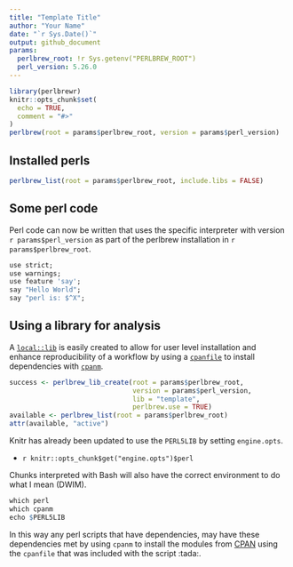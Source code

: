 ```yaml
---
title: "Template Title"
author: "Your Name"
date: "`r Sys.Date()`"
output: github_document
params:
  perlbrew_root: !r Sys.getenv("PERLBREW_ROOT")
  perl_version: 5.26.0
---
```


```r
library(perlbrewr)
knitr::opts_chunk$set(
  echo = TRUE,
  comment = "#>"
)
perlbrew(root = params$perlbrew_root, version = params$perl_version)
```

## Installed perls

```r
perlbrew_list(root = params$perlbrew_root, include.libs = FALSE)
```


## Some perl code

Perl code can now be written that uses the specific interpreter with version
``r params$perl_version`` as part of the perlbrew installation in
``r params$perlbrew_root``.

```r
use strict;
use warnings;
use feature 'say';
say "Hello World";
say "perl is: $^X";
```


## Using a library for analysis

A [`local::lib`](https://metacpan.org/pod/local::lib) is easily created to
allow for user level installation and enhance reproducibility of a workflow
by using a [`cpanfile`](https://metacpan.org/pod/cpanfile) to install
dependencies with [`cpanm`](https://metacpan.org/pod/cpanm).

```r
success <- perlbrew_lib_create(root = params$perlbrew_root,
                               version = params$perl_version,
                               lib = "template",
                               perlbrew.use = TRUE)
available <- perlbrew_list(root = params$perlbrew_root)
attr(available, "active")
```

Knitr has already been updated to use the `PERL5LIB` by setting `engine.opts`.

* ``r knitr::opts_chunk$get("engine.opts")$perl``

Chunks interpreted with Bash will also have the correct environment to do what
I mean (DWIM).
```r
which perl
which cpanm
echo $PERL5LIB
```

In this way any perl scripts that have dependencies, may have these
dependencies met by using `cpanm` to install the modules from
[CPAN](https://metacpan.org) using the `cpanfile` that was included with the
script :tada:.
